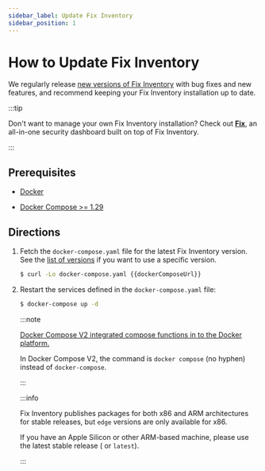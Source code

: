 ```yaml
---
sidebar_label: Update Fix Inventory
sidebar_position: 1
---
```


# How to Update Fix Inventory

We regularly release [new versions of Fix Inventory](/releases) with bug fixes and new features, and recommend keeping your Fix Inventory installation up to date.

:::tip

Don't want to manage your own Fix Inventory installation? Check out **[Fix](https://fix.security)**, an all-in-one security dashboard built on top of Fix Inventory.

:::

## Prerequisites

- [Docker](https://docs.docker.com/get-started#download-and-install-docker)

- [Docker Compose >= 1.29](https://docs.docker.com/compose/install)

## Directions

1.  Fetch the `docker-compose.yaml` file for the latest Fix Inventory version. See the [list of versions](https://github.com/someengineering/fixinventory/releases) if you want to use a specific version.

    ```bash
    $ curl -Lo docker-compose.yaml {{dockerComposeUrl}}
    ```

2.  Restart the services defined in the `docker-compose.yaml` file:

    ```bash
    $ docker-compose up -d
    ```

    :::note

    [Docker Compose V2 integrated compose functions in to the Docker platform.](https://docs.docker.com/compose/#compose-v2-and-the-new-docker-compose-command)

    In Docker Compose V2, the command is `docker compose` (no hyphen) instead of `docker-compose`.

    :::

    <VersionOnly allowed="current">

    :::info

    Fix Inventory publishes packages for both x86 and ARM architectures for stable releases, but `edge` versions are only available for x86.

    If you have an Apple Silicon or other ARM-based machine, please use the latest stable release (<LatestRelease /> or `latest`).

    :::

    </VersionOnly>

